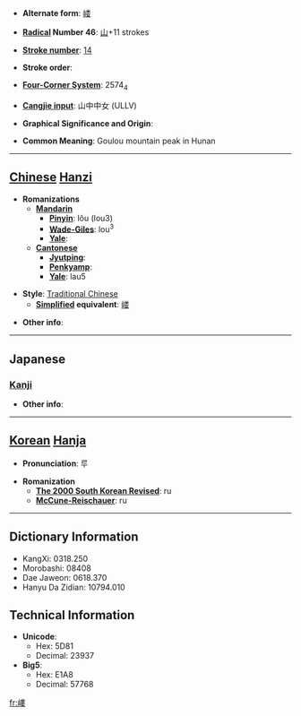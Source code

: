 * '''Alternate form''': [[嵝]]

* '''[[Wiktionary:Chinese radical index| Radical]] Number 46''': [[Wiktionary:Chinese radical index 山|山]]+11 strokes

* '''[[Wiktionary:Chinese total strokes index|Stroke number]]''': [[Wiktionary:Chinese total strokes index 14|14]]

* '''Stroke order''': 

* '''[[Wiktionary:Chinese four corner index|Four-Corner System]]''': 2574<sub>4</sub>

* '''[[Wiktionary:Chinese Cangjie index|Cangjie input]]''': 山中中女 (ULLV)

* '''Graphical Significance and Origin''': 

* '''Common Meaning''': Goulou mountain peak in Hunan

----

== [[Chinese]] [[Hanzi]] ==

* '''Romanizations'''
** '''[[Mandarin]]'''
*** '''[[Pinyin]]''': lǒu (lou3)
*** '''[[Wade-Giles]]''': lou<sup>3</sup>
*** '''[[Yale]]''': 
** '''[[Cantonese]]'''
*** '''[[Jyutping]]''':
*** '''[[Penkyamp]]''': 
*** '''[[Yale]]''': lau5

* '''Style''': [[Traditional Chinese]] 
** '''[[Simplified Chinese|Simplified]] equivalent''': [[嵝]]

* '''Other info''': 

----

==Japanese==
===[[Kanji]]===
{{kanji|on readings=[[る]] (ru), [[ろう]] (rō)|kun readings=[[いただき]] (itadaki)}}

* '''Other info''':  

----

== [[Korean]] [[Hanja]] ==

* '''Pronunciation''': 루

* '''Romanization'''
** '''[[The 2000 South Korean Revised Romanization|The 2000 South Korean Revised]]''': ru
** '''[[McCune-Reischauer]]''': ru

----

== Dictionary Information ==

* KangXi: 0318.250
* Morobashi: 08408
* Dae Jaweon: 0618.370
* Hanyu Da Zidian: 10794.010

== Technical Information ==

* '''Unicode''':
** Hex: 5D81
** Decimal: 23937
* '''Big5''':
** Hex: E1A8
** Decimal: 57768

[[fr:嶁]]